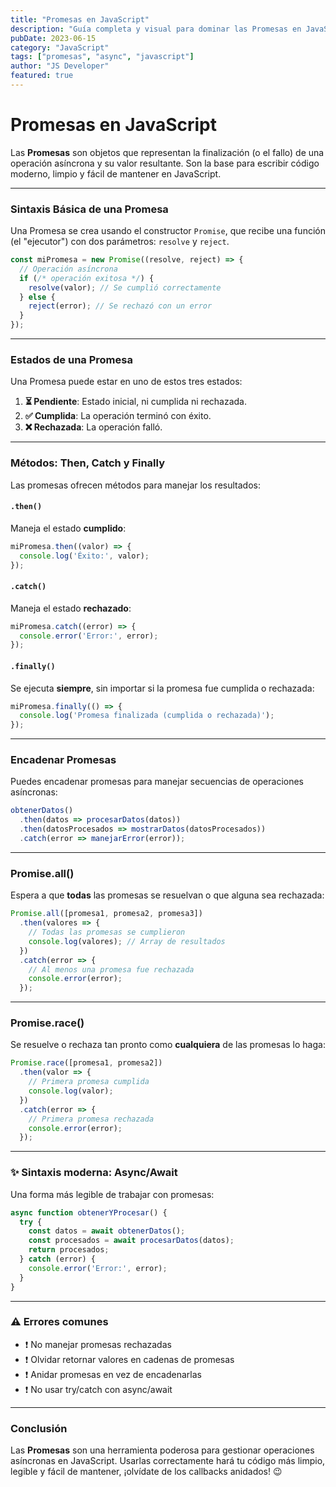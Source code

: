 ```yaml
---
title: "Promesas en JavaScript"
description: "Guía completa y visual para dominar las Promesas en JavaScript"
pubDate: 2023-06-15
category: "JavaScript"
tags: ["promesas", "async", "javascript"]
author: "JS Developer"
featured: true
---
```


# Promesas en JavaScript

Las **Promesas** son objetos que representan la finalización (o el fallo) de una operación asíncrona y su valor resultante. Son la base para escribir código moderno, limpio y fácil de mantener en JavaScript.

---

### Sintaxis Básica de una Promesa

Una Promesa se crea usando el constructor `Promise`, que recibe una función (el "ejecutor") con dos parámetros: `resolve` y `reject`.

```javascript
const miPromesa = new Promise((resolve, reject) => {
  // Operación asíncrona
  if (/* operación exitosa */) {
    resolve(valor); // Se cumplió correctamente
  } else {
    reject(error); // Se rechazó con un error
  }
});
```

---

### Estados de una Promesa

Una Promesa puede estar en uno de estos tres estados:

1. **⏳ Pendiente**: Estado inicial, ni cumplida ni rechazada.
2. **✅ Cumplida**: La operación terminó con éxito.
3. **❌ Rechazada**: La operación falló.

---

### Métodos: Then, Catch y Finally

Las promesas ofrecen métodos para manejar los resultados:

#### `.then()`

Maneja el estado **cumplido**:

```javascript
miPromesa.then((valor) => {
  console.log('Éxito:', valor);
});
```

#### `.catch()`

Maneja el estado **rechazado**:

```javascript
miPromesa.catch((error) => {
  console.error('Error:', error);
});
```

#### `.finally()`

Se ejecuta **siempre**, sin importar si la promesa fue cumplida o rechazada:

```javascript
miPromesa.finally(() => {
  console.log('Promesa finalizada (cumplida o rechazada)');
});
```

---

### Encadenar Promesas

Puedes encadenar promesas para manejar secuencias de operaciones asíncronas:

```javascript
obtenerDatos()
  .then(datos => procesarDatos(datos))
  .then(datosProcesados => mostrarDatos(datosProcesados))
  .catch(error => manejarError(error));
```

---

### Promise.all()

Espera a que **todas** las promesas se resuelvan o que alguna sea rechazada:

```javascript
Promise.all([promesa1, promesa2, promesa3])
  .then(valores => {
    // Todas las promesas se cumplieron
    console.log(valores); // Array de resultados
  })
  .catch(error => {
    // Al menos una promesa fue rechazada
    console.error(error);
  });
```

---

### Promise.race()

Se resuelve o rechaza tan pronto como **cualquiera** de las promesas lo haga:

```javascript
Promise.race([promesa1, promesa2])
  .then(valor => {
    // Primera promesa cumplida
    console.log(valor);
  })
  .catch(error => {
    // Primera promesa rechazada
    console.error(error);
  });
```

---

### ✨ Sintaxis moderna: Async/Await

Una forma más legible de trabajar con promesas:

```javascript
async function obtenerYProcesar() {
  try {
    const datos = await obtenerDatos();
    const procesados = await procesarDatos(datos);
    return procesados;
  } catch (error) {
    console.error('Error:', error);
  }
}
```

---

### ⚠️ Errores comunes

- ❗ No manejar promesas rechazadas
- ❗ Olvidar retornar valores en cadenas de promesas
- ❗ Anidar promesas en vez de encadenarlas
- ❗ No usar try/catch con async/await

---

### Conclusión

Las **Promesas** son una herramienta poderosa para gestionar operaciones asíncronas en JavaScript. Usarlas correctamente hará tu código más limpio, legible y fácil de mantener, ¡olvídate de los callbacks anidados! 😉